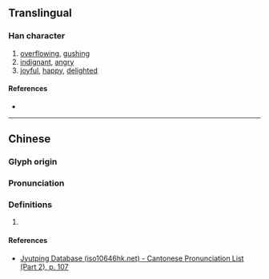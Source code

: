 {{character info}}
==Translingual==

===Han character===
{{Han char|rn=61|rad=心|as=07|sn=10|four=97027|canj=PNIB|ids=⿰忄甬}}

# [[overflow]]ing, [[gush]]ing
# [[indignant]], [[angry]]
# [[joyful]], [[happy]], [[delighted]]

====References====
* {{Han ref|kx=0386.190|dkj=10622|dj=0718.190|hdz=42307.070|uh=6080|ud=24704|bh=D1A4|bd=53668}}

----

==Chinese==
{{zh-forms}}

===Glyph origin===
{{Han etym}}

===Pronunciation===
{{zh-pron
|m=yǒng
|c=jung5
|mc=y
|oc=y
|cat=
}}

===Definitions===
{{zh-hanzi}}

# {{rfdef|zh}}

====References====
* [http://www.iso10646hk.net/jp/document/download.jsp Jyutping Database (iso10646hk.net) - Cantonese Pronunciation List (Part 2), p. 107]